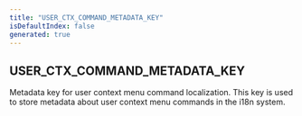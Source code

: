 ```yaml
---
title: "USER_CTX_COMMAND_METADATA_KEY"
isDefaultIndex: false
generated: true
---
```



<!-- This file was generated from the CommandKit source. Do not modify. Instead, re-run the "docgen" script -->


## USER_CTX_COMMAND_METADATA_KEY

<GenerationInfo sourceFile="packages/i18n/src/constants.ts" sourceLine="20" packageName="@commandkit/i18n" />

Metadata key for user context menu command localization.
This key is used to store metadata about user context menu commands in the i18n system.


